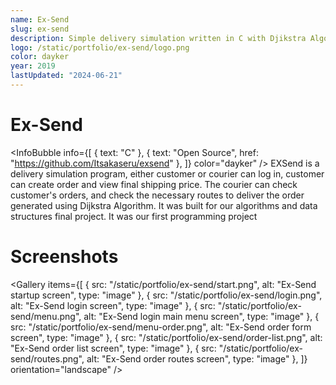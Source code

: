 ```yaml
---
name: Ex-Send
slug: ex-send
description: Simple delivery simulation written in C with Djikstra Algorithm.
logo: /static/portfolio/ex-send/logo.png
color: dayker
year: 2019
lastUpdated: "2024-06-21"
---
```


# Ex-Send
<InfoBubble
    info={[
        { text: "C" },
        { text: "Open Source", href: "https://github.com/Itsakaseru/exsend" },
    ]}
    color="dayker"
/>
EXSend is a delivery simulation program, either customer or courier can log in, customer can create order and view final shipping price. The courier can check customer's orders, and check the necessary routes to deliver the order generated using Dijkstra Algorithm. It was built for our algorithms and data structures final project. It was our first programming project

# Screenshots
<Gallery
    items={[
        {
            src: "/static/portfolio/ex-send/start.png",
            alt: "Ex-Send startup screen",
            type: "image"
        },
        {
            src: "/static/portfolio/ex-send/login.png",
            alt: "Ex-Send login screen",
            type: "image"
        },
        {
            src: "/static/portfolio/ex-send/menu.png",
            alt: "Ex-Send login main menu screen",
            type: "image"
        },
        {
            src: "/static/portfolio/ex-send/menu-order.png",
            alt: "Ex-Send order form screen",
            type: "image"
        },
        {
            src: "/static/portfolio/ex-send/order-list.png",
            alt: "Ex-Send order list screen",
            type: "image"
        },
        {
            src: "/static/portfolio/ex-send/routes.png",
            alt: "Ex-Send order routes screen",
            type: "image"
        },
    ]}
    orientation="landscape"
/>